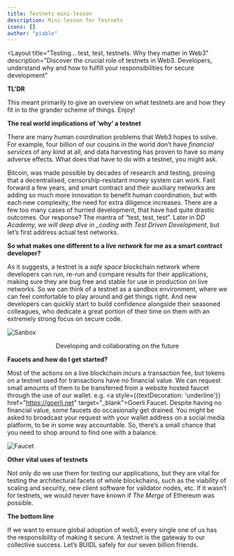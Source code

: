```yaml
---
title: Testnets mini-lesson
description: Mini-lesson for Testnets
icons: []
author: "piablo"
---
```



<Layout
    title="Testing… test, test, testnets. Why they matter in Web3" 
    description="Discover the crucial role of testnets in Web3. Developers, understand why and how to fulfill your responsibilities for secure development" 
>
<LessonHeader title="Test, test, test, testnets" />

**TL'DR**

This meant primarily to give an overview on what testnets are and how they fit
in to the grander scheme of things. Enjoy!

**The real world implications of ‘why’ a testnet**

There are many human coordination problems that Web3 hopes to solve. For
example, four billion of our cousins in the world don’t have _financial
services_ of any kind at all, and data harvesting has proven to have so many
adverse effects. What does that have to do with a testnet, you might ask.

Bitcoin, was made possible by decades of research and testing, proving that a
decentralised, censorship-resistant money system can work. Fast forward a few
years, and smart contract and their auxiliary networks are adding so much more
innovation to benefit human coordination, but with each new complexity, the need
for extra diligence increases. There are a few too many cases of hurried
development, that have had quite drastic outcomes. Our response? The mantra of
“test, test, test”. Later in D*D Academy, we will deep dive in \_coding with
Test Driven Development*, but let’s first address actual test networks.

**So what makes one different to a _live network_ for me as a smart contract
developer?**

As it suggests, a testnet is a _safe space_ blockchain network where developers
can run, re-run and compare results for their applications, making sure they are
bug free and stable for use in production on live networks. So we can think of a
testnet as a sandbox environment, where we can feel comfortable to play around
and get things right. And new developers can quickly start to build confidence
alongside their seasoned colleagues, who dedicate a great portion of their time
on them with an extremely strong focus on secure code.

![Sanbox](/assets/lessons/testnets/sandbox.png)

<center>Developing and collaborating on the future</center>

**Faucets and how do I get started?**

Most of the actions on a live blockchain incurs a transaction fee, but tokens on
a testnet used for transactions have no financial value. We can request small
amounts of them to be transferred from a website hosted faucet through the use
of our wallet. e.g. <a style={{textDecoration: 'underline'}}
href="https://goerli.net" target="\_blank">Goerli Faucet</a>. Despite having no
financial value, some faucets do occasionally get drained. You might be asked to
broadcast your request with your wallet address on a social media platform, to
be in some way accountable. So, there’s a small chance that you need to shop
around to find one with a balance.

![Faucet](/assets/lessons/testnets/faucet.png)

**Other vital uses of testnets**

Not only do we use them for testing our applications, but they are vital for
testing the architectural facets of whole blockchains, such as the viability of
scaling and security, new client software for validator nodes, etc. If it wasn’t
for testnets, we would never have known if _The Merge_ of Ethereum was possible.

**The bottom line**

If we want to ensure global adoption of web3, every single one of us has the
responsibility of making it secure. A testnet is the gateway to our collective
success. Let’s BUIDL safely for our seven billion friends.

</Layout>
